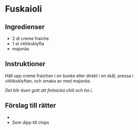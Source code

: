 
# Fuskaioli

## Ingredienser

- 2 dl creme fraiche
- 1 st vitlöksklyfta
- majonäs

## Instruktioner

Häll upp creme fraichen i en bunke eller direkt i en skål,
pressa i vitlöksklyftan, och smaka av med majonäs.

_Det blir även gott att finhacka chili och ha i._

## Förslag till rätter

- <InternalLink
    path="jalapeno-popper-burgers"
    text="Jalapeño popper burgers"
  />
- Som dipp till chips
